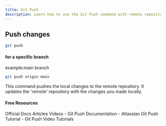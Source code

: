 ```yaml
---
title: Git Push
description: Learn how to use the Git Push command with remote repositories
---
```

## Push changes
```sh
git push
```
#### for a specific branch
example:main branch
```sh
git push origin main
```

This command pushes the local changes to the remote
repository. It updates the 'remote' repository with the
changes you made locally.

#### Free Resources

<Tabs defaultValue="official">
<TabsList>
<TabsTrigger value="official">Official Docs</TabsTrigger>
<TabsTrigger value="article">Articles</TabsTrigger>
<TabsTrigger value="video">Videos</TabsTrigger>
</TabsList>

<TabsContent value="official">
<Note type="note" title="official">
- <Link href="https://git-scm.com/docs/git-push">Git Push Documentation</Link>
</Note>
</TabsContent>
<TabsContent value="article">
<Note type="note" title="article">
- <Link href="https://www.atlassian.com/git/tutorials/push">Atlassian Git Push Tutorial</Link>
</Note>
</TabsContent>
<TabsContent value="video">
<Note type="note" title="video">
- <Link href="https://www.youtube.com/results?search_query=git+push+tutorial">Git Push Video Tutorials</Link>
</Note>
</TabsContent>
</Tabs>

